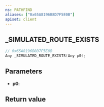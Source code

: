 ```yaml
---
ns: PATHFIND
aliases: ["0x65A8196B8D7F5E0B"]
apiset: client
---
```

## _SIMULATED_ROUTE_EXISTS

```c
// 0x65A8196B8D7F5E0B
Any _SIMULATED_ROUTE_EXISTS(Any p0);
```


## Parameters
* **p0**:

## Return value